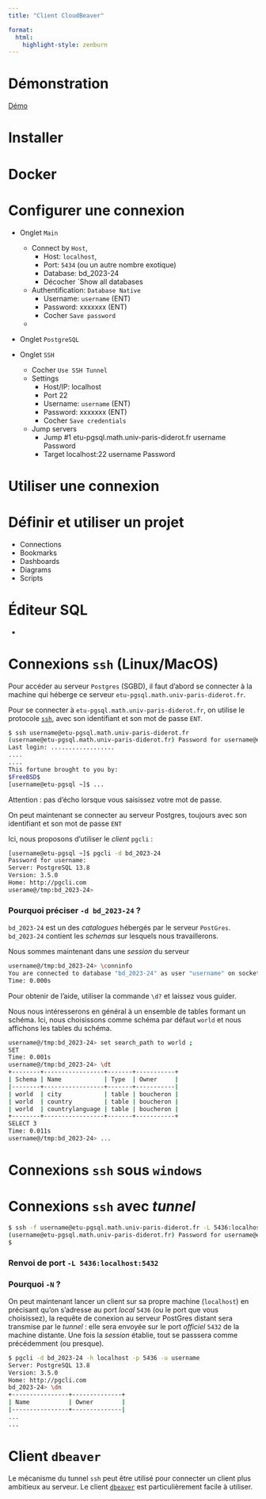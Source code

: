 ```yaml
---
title: "Client CloudBeaver"

format:
  html:
    highlight-style: zenburn
---
```



# Démonstration

[Démo](https://demo.cloudbeaver.io)

# Installer 


# Docker




# Configurer une connexion

- Onglet `Main`
  - Connect by `Host`, 
    - Host: `localhost`, 
    - Port: `5434` (ou un autre nombre exotique)
    - Database: bd_2023-24 
    - Décocher `Show all databases
  - Authentification: `Database Native`
    - Username: `username` (ENT)
    - Password: xxxxxxx  (ENT) 
    - Cocher `Save password` 
  - 

- Onglet `PostgreSQL`

- Onglet `SSH`
  - Cocher `Use SSH Tunnel`
  - Settings
    - Host/IP: localhost
    - Port 22
    - Username: `username` (ENT)
    - Password: xxxxxxx  (ENT) 
    - Cocher `Save credentials`
  - Jump servers
    - Jump #1 etu-pgsql.math.univ-paris-diderot.fr  username Password
    - Target localhost:22  username Password
  
# Utiliser une connexion


# Définir et utiliser un projet

- Connections
- Bookmarks
- Dashboards
- Diagrams
- Scripts 


# Éditeur SQL



- 


# Connexions `ssh`  (Linux/MacOS)

Pour accéder au serveur `Postgres` (SGBD), il faut d'abord  se connecter à la machine qui héberge ce serveur `etu-pgsql.math.univ-paris-diderot.fr`. 

Pour se connecter à `etu-pgsql.math.univ-paris-diderot.fr`, on utilise le protocole [`ssh`](https://en.wikipedia.org/wiki/Secure_Shell), avec son identifiant et son mot de passe `ENT`.

```.bash
$ ssh username@etu-pgsql.math.univ-paris-diderot.fr
(username@etu-pgsql.math.univ-paris-diderot.fr) Password for username@etu-pgsql.math.univ-paris-diderot.fr:
Last login: ..................
....
....
This fortune brought to you by:
$FreeBSD$
[username@etu-pgsql ~]$ ...
```

Attention : pas d'écho lorsque vous saisissez votre  mot de passe.

On peut maintenant se connecter au serveur Postgres, toujours avec son identifiant et son mot de passe `ENT`

Ici, nous proposons d'utiliser le *client* `pgcli`  :
```.bash
[username@etu-pgsql ~]$ pgcli -d bd_2023-24 
Password for username: 
Server: PostgreSQL 13.8
Version: 3.5.0
Home: http://pgcli.com
userame@/tmp:bd_2023-24> 
```

::: {.callout-note}

### Pourquoi préciser `-d bd_2023-24` ?

`bd_2023-24` est un des *catalogues* hébergés par le serveur `PostGres`. `bd_2023-24` contient les
*schemas* sur lesquels nous travaillerons.

:::


Nous sommes maintenant dans une *session* du serveur 

```.bash
username@/tmp:bd_2023-24> \conninfo
You are connected to database "bd_2023-24" as user "username" on socket "/tmp" at port "None".
Time: 0.000s
```

Pour obtenir de l'aide, utiliser la commande `\d?` et laissez vous guider.


Nous nous intéresserons en général à un ensemble de tables formant un schéma. 
Ici, nous choisissons comme schéma par défaut `world` et nous affichons les tables du schéma. 


```.bash
username@/tmp:bd_2023-24> set search_path to world ;
SET
Time: 0.001s
username@/tmp:bd_2023-24> \dt
+--------+-----------------+-------+-----------+
| Schema | Name            | Type  | Owner     |
|--------+-----------------+-------+-----------|
| world  | city            | table | boucheron |
| world  | country         | table | boucheron |
| world  | countrylanguage | table | boucheron |
+--------+-----------------+-------+-----------+
SELECT 3
Time: 0.011s
username@/tmp:bd_2023-24> ...
```

# Connexions `ssh` sous `windows`

[]()

# Connexions `ssh` avec *tunnel*


```.bash
$ ssh -f username@etu-pgsql.math.univ-paris-diderot.fr -L 5436:localhost:5432 -N
(username@etu-pgsql.math.univ-paris-diderot.fr) Password for username@etu-pgsql.math.univ-paris-diderot.fr:
$ 
```


::: {.callout-note}

### Renvoi de port  `-L 5436:localhost:5432`


:::


::: {.callout-note}

### Pourquoi `-N` ?

:::

On peut maintenant lancer un client sur sa propre machine (`localhost`) en précisant qu'on s'adresse au port *local* 
`5436` (ou le port que vous choisissez), la requête de conexion au serveur PostGres distant sera transmise par le *tunnel* : elle sera envoyée sur le port *officiel* `5432`  de la machine distante. Une fois la *session* établie,
tout se passsera comme précédemment (ou presque).


```.bash
$ pgcli -d bd_2023-24 -h localhost -p 5436 -u username
Server: PostgreSQL 13.8
Version: 3.5.0
Home: http://pgcli.com
bd_2023-24> \dn
+----------------+--------------+
| Name           | Owner        |
|----------------+--------------|
...
...
```


# Client `dbeaver`

Le mécanisme du tunnel `ssh` peut être utilisé pour connecter un client plus ambitieux au serveur. 
Le client [`dbeaver`]() est particulièrement facile à utiliser. 





